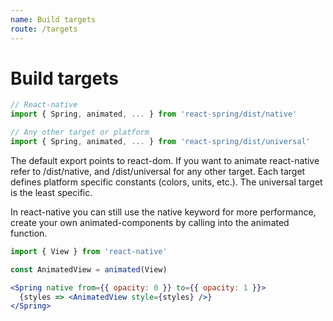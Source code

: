 ```yaml
---
name: Build targets
route: /targets
---
```


# Build targets

```jsx
// React-native
import { Spring, animated, ... } from 'react-spring/dist/native'

// Any other target or platform
import { Spring, animated, ... } from 'react-spring/dist/universal'
```

The default export points to react-dom. If you want to animate react-native refer to /dist/native, and /dist/universal for any other target. Each target defines platform specific constants (colors, units, etc.). The universal target is the least specific.

In react-native you can still use the native keyword for more performance, create your own animated-components by calling into the animated function.

```jsx
import { View } from 'react-native'

const AnimatedView = animated(View)

<Spring native from={{ opacity: 0 }} to={{ opacity: 1 }}>
  {styles => <AnimatedView style={styles} />}
</Spring>
```